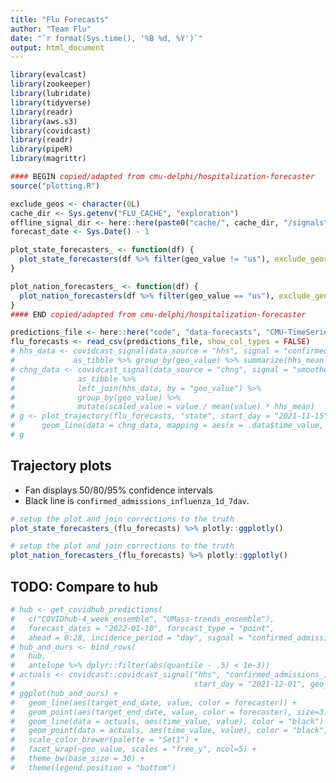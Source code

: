 ```yaml
---
title: "Flu Forecasts"
author: "Team Flu"
date: "`r format(Sys.time(), '%B %d, %Y')`"
output: html_document
---
```


```r
library(evalcast)
library(zookeeper)
library(lubridate)
library(tidyverse)
library(readr)
library(aws.s3)
library(covidcast)
library(readr)
library(pipeR)
library(magrittr)

#### BEGIN copied/adapted from cmu-delphi/hospitalization-forecaster
source("plotting.R")

exclude_geos <- character(0L)
cache_dir <- Sys.getenv("FLU_CACHE", "exploration")
offline_signal_dir <- here::here(paste0("cache/", cache_dir, "/signals"))
forecast_date <- Sys.Date() - 1

plot_state_forecasters_ <- function(df) {
  plot_state_forecasters(df %>% filter(geo_value != "us"), exclude_geos = exclude_geos, start_day = "2022-01-01", ncol = 2, offline_signal_dir = offline_signal_dir) %>% suppressMessages() %>% suppressWarnings()
}

plot_nation_forecasters_ <- function(df) {
  plot_nation_forecasters(df %>% filter(geo_value == "us"), exclude_geos = exclude_geos, start_day = "2022-01-01", offline_signal_dir = offline_signal_dir) %>% suppressMessages() %>% suppressWarnings()
}
#### END copied/adapted from cmu-delphi/hospitalization-forecaster

predictions_file <- here::here("code", "data-forecasts", "CMU-TimeSeries", sprintf("%s-CMU-TimeSeries-prediction-cards.csv", forecast_date))
flu_forecasts <- read_csv(predictions_file, show_col_types = FALSE)
# hhs_data <- covidcast_signal(data_source = "hhs", signal = "confirmed_admissions_influenza_1d_7dav", geo_type = "state", start_day = "2021-11-15") %>% 
#             as_tibble %>% group_by(geo_value) %>% summarize(hhs_mean = mean(value))
# chng_data <- covidcast_signal(data_source = "chng", signal = "smoothed_adj_outpatient_flu", geo_type = "state", start_day = "2021-11-15") %>% 
#              as_tibble %>%
#              left_join(hhs_data, by = "geo_value") %>%
#              group_by(geo_value) %>% 
#              mutate(scaled_value = value / mean(value) * hhs_mean)
# g <- plot_trajectory(flu_forecasts, "state", start_day = "2021-11-15", ncol = 5) + 
#      geom_line(data = chng_data, mapping = aes(x = .data$time_value, y = .data$scaled_value), color = 'red')
# g
```

## Trajectory plots

* Fan displays 50/80/95% confidence intervals
* Black line is `confirmed_admissions_influenza_1d_7dav`.

```r
# setup the plot and join corrections to the truth
plot_state_forecasters_(flu_forecasts) %>% plotly::ggplotly()
```

```r
# setup the plot and join corrections to the truth
plot_nation_forecasters_(flu_forecasts) %>% plotly::ggplotly()
```

## TODO: Compare to hub

```r
# hub <- get_covidhub_predictions(
#   c("COVIDhub-4_week_ensemble", "UMass-trends_ensemble"),
#   forecast_dates = "2022-01-10", forecast_type = "point",
#   ahead = 0:28, incidence_period = "day", signal = "confirmed_admissions_influenza_1d_7dav")
# hub_and_ours <- bind_rows(
#   hub,
#   antelope %>% dplyr::filter(abs(quantile - .5) < 1e-3))
# actuals <- covidcast::covidcast_signal("hhs", "confirmed_admissions_influenza_1d_7dav",
#                                        start_day = "2021-12-01", geo_type = "state")
# ggplot(hub_and_ours) +
#   geom_line(aes(target_end_date, value, color = forecaster)) +
#   geom_point(aes(target_end_date, value, color = forecaster), size=3) +
#   geom_line(data = actuals, aes(time_value, value), color = "black") +
#   geom_point(data = actuals, aes(time_value, value), color = "black", size=3) +
#   scale_color_brewer(palette = "Set1") +
#   facet_wrap(~geo_value, scales = "free_y", ncol=5) +
#   theme_bw(base_size = 30) +
#   theme(legend.position = "bottom")
```
